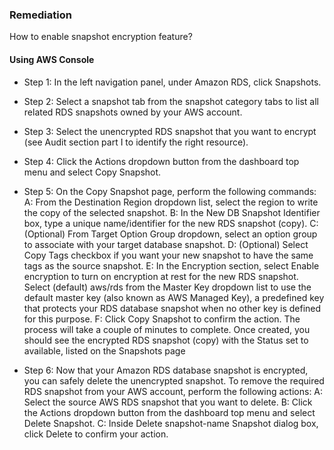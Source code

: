 ### Remediation

How to enable snapshot encryption feature?

#### Using AWS Console

- Step 1: In the left navigation panel, under Amazon RDS, click Snapshots.

- Step 2: Select a snapshot tab from the snapshot category tabs to list all related RDS snapshots owned by your AWS account.

- Step 3: Select the unencrypted RDS snapshot that you want to encrypt (see Audit section part I to identify the right resource).

- Step 4: Click the Actions dropdown button from the dashboard top menu and select Copy Snapshot.

- Step 5: On the Copy Snapshot page, perform the following commands:
  A: From the Destination Region dropdown list, select the region to write the copy of the selected snapshot.
  B: In the New DB Snapshot Identifier box, type a unique name/identifier for the new RDS snapshot (copy).
  C: (Optional) From Target Option Group dropdown, select an option group to associate with your target database snapshot.
  D: (Optional) Select Copy Tags checkbox if you want your new snapshot to have the same tags as the source snapshot.
  E: In the Encryption section, select Enable encryption to turn on encryption at rest for the new RDS snapshot. Select (default) aws/rds from the Master Key dropdown list to use the default master key (also known as AWS Managed Key), a predefined key that protects your RDS database snapshot when no other key is defined for this purpose.
  F: Click Copy Snapshot to confirm the action. The process will take a couple of minutes to complete. Once created, you should see the encrypted RDS snapshot (copy) with the Status set to available, listed on the Snapshots page

- Step 6: Now that your Amazon RDS database snapshot is encrypted, you can safely delete the unencrypted snapshot. To remove the required RDS snapshot from your AWS account, perform the following actions:
  A: Select the source AWS RDS snapshot that you want to delete.
  B: Click the Actions dropdown button from the dashboard top menu and select Delete Snapshot.
  C: Inside Delete snapshot-name Snapshot dialog box, click Delete to confirm your action.
